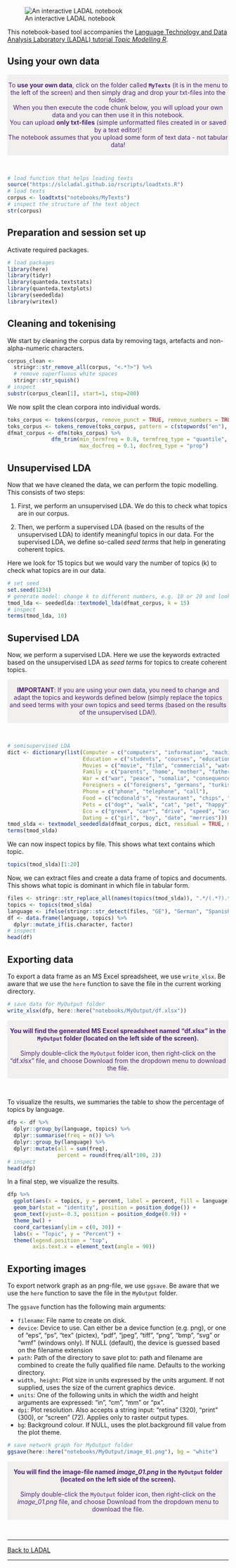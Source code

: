 
![An interactive LADAL notebook](https://slcladal.github.io/images/uq1.jpg)


This notebook-based tool accompanies the [Language Technology and Data Analysis Laboratory (LADAL) tutorial *Topic Modelling R*](https://ladal.edu.au/topicmodels.html). 

## Using your own data

<div class="warning" style='padding:0.1em; background-color: rgba(215,209,204,.3); color:#51247a'>
<span>
<p style='margin-top:1em; text-align:center'>
To <b>use your own data</b>, click on the folder called <b>`MyTexts`</b> (it is in the menu to the left of the screen) and then simply drag and drop your txt-files into the folder. <br>When you then execute the code chunk below, you will upload your own data and you can then use it in this notebook.<br>You can upload <b>only txt-files</b> (simple unformatted files created in or saved by a text editor)! <br>The notebook assumes that you upload some form of text data - not tabular data! 
<br>
</p>
<p style='margin-left:1em;'>
</p></span>
</div>

<br>


```r
# load function that helps loading texts
source("https://slcladal.github.io/rscripts/loadtxts.R")
# load texts
corpus <- loadtxts("notebooks/MyTexts")
# inspect the structure of the text object
str(corpus)
```

## Preparation and session set up

Activate required packages.

```r
# load packages
library(here)
library(tidyr)
library(quanteda.textstats)
library(quanteda.textplots)
library(seededlda)
library(writexl)
```

## Cleaning and tokenising

We start by cleaning the corpus data by removing tags, artefacts and non-alpha-numeric characters.

```r
corpus_clean <- 
  stringr::str_remove_all(corpus, "<.*?>") %>%
  # remove superfluous white spaces
  stringr::str_squish()
# inspect
substr(corpus_clean[1], start=1, stop=200)
```

We now split the clean corpora into individual words.


```r
toks_corpus <- tokens(corpus, remove_punct = TRUE, remove_numbers = TRUE, remove_symbol = TRUE)
toks_corpus <- tokens_remove(toks_corpus, pattern = c(stopwords("en"), "*-time", "updated-*", "gmt", "bst"))
dfmat_corpus <- dfm(toks_corpus) %>% 
              dfm_trim(min_termfreq = 0.8, termfreq_type = "quantile",
                       max_docfreq = 0.1, docfreq_type = "prop")
```


## Unsupervised LDA

Now that we have cleaned the data, we can perform the topic modelling. This consists of two steps:

1. First, we perform an unsupervised LDA. We do this to check what topics are in our corpus. 

2. Then, we perform a supervised LDA (based on the results of the unsupervised LDA) to identify meaningful topics in our data. For the supervised LDA, we define so-called *seed terms* that help in generating coherent topics.

Here we look for 15 topics but we would vary the number of topics (k) to check what topics are in our data.

```r
# set seed
set.seed(1234)
# generate model: change k to different numbers, e.g. 10 or 20 and look for consistencies in the keywords for the topics below.
tmod_lda <- seededlda::textmodel_lda(dfmat_corpus, k = 15)
# inspect
terms(tmod_lda, 10)
```

## Supervised LDA

Now, we perform a supervised LDA. Here we use the keywords extracted based on the unsupervised LDA as *seed terms* for topics to create coherent topics.

<div class="warning" style='padding:0.1em; background-color: rgba(215,209,204,.3); color:#51247a'>
<span>
<p style='margin-top:1em; text-align:center'>
<b>IMPORTANT</b>: If you are using your own data, you need to change and adapt the topics and keywords defined below (simply replace the topics and seed terms with your own topics and seed terms (based on the results of the unsupervised LDA!). 
<br>
</p>
</span>
</div>

<br>


```r
# semisupervised LDA
dict <- dictionary(list(Computer = c("computers", "information", "machine", "computer"),
                        Education = c("students", "courses", "education", "university"),
                        Movies = c("movie", "film", "commercial", "watch"),
                        Family = c("parents", "home", "mother", "father"),
                        War = c("war", "peace", "somalia", "consequences"),
                        Foreigners = c("foreigners", "germans", "turkish", "turks"),
                        Phone = c("phone", "telephone", "call"),
                        Food = c("mcdonald's", "restaurant", "chips", "fastfood", "taste"),
                        Pets = c("dog*", "walk", "cat", "pet", "happy"),
                        Eco = c("green", "car*", "drive", "speed", "accident", "exhaust"),
                        Dating = c("girl", "boy", "date", "merries")))
tmod_slda <- textmodel_seededlda(dfmat_corpus, dict, residual = TRUE, min_termfreq = 10)
terms(tmod_slda)
```

We can now inspect topics by file. This shows what text contains which topic.

```r
topics(tmod_slda)[1:20]
```

Now, we can extract files and create a data frame of topics and documents. This shows what topic is dominant in which file in tabular form.  


```r
files <- stringr::str_replace_all(names(topics(tmod_slda)), ".*/(.*?).txt", "\\1")
topics <- topics(tmod_slda)
language <- ifelse(stringr::str_detect(files, "GE"), "German", "Spanish")
df <- data.frame(language, topics) %>%
  dplyr::mutate_if(is.character, factor)
# inspect
head(df)
```


## Exporting data

To export a data frame as an MS Excel spreadsheet, we use `write_xlsx`. Be aware that we use the `here` function to  save the file in the current working directory.

```r
# save data for MyOutput folder
write_xlsx(dfp, here::here("notebooks/MyOutput/df.xlsx"))
```

<div class="warning" style='padding:0.1em; background-color: rgba(215,209,204,.3); color:#51247a'>
<span>
<p style='margin-top:1em; text-align:center'>
<b>You will find the generated MS Excel spreadsheet named "df.xlsx" in the `MyOutput` folder (located on the left side of the screen).</b> <br><br>Simply double-click the `MyOutput` folder icon, then right-click on the "df.xlsx" file, and choose Download from the dropdown menu to download the file. <br>
</p>
<p style='margin-left:1em;'>
</p></span>
</div>

<br>


To visualize the results, we summaries the table to show the percentage of  topics by language.

```r
dfp <- df %>%
  dplyr::group_by(language, topics) %>%
  dplyr::summarise(freq = n()) %>%
  dplyr::group_by(language) %>%
  dplyr::mutate(all = sum(freq),
                percent = round(freq/all*100, 2))
# inspect
head(dfp)
```

In a final step, we visualize the results.



```r
dfp %>%
  ggplot(aes(x = topics, y = percent, label = percent, fill = language)) +
  geom_bar(stat = "identity", position = position_dodge()) + 
  geom_text(vjust=-0.3, position = position_dodge(0.9)) + 
  theme_bw() +
  coord_cartesian(ylim = c(0, 30)) +
  labs(x = "Topic", y = "Percent") +
  theme(legend.position = "top",
        axis.text.x = element_text(angle = 90))
```


## Exporting images

To export network graph as an png-file, we use `ggsave`. Be aware that we use the `here` function to save the file in the `MyOutput` folder.

The `ggsave` function has the following main arguments:

+ `filename`: File name to create on disk.    
+ `device`: Device to use. Can either be a device function (e.g. png), or one of "eps", "ps", "tex" (pictex), "pdf", "jpeg", "tiff", "png", "bmp", "svg" or "wmf" (windows only). If NULL (default), the device is guessed based on the filename extension  
+ `path`: Path of the directory to save plot to: path and filename are combined to create the fully qualified file name. Defaults to the working directory.  
+ `width, height`: Plot size in units expressed by the units argument. If not supplied, uses the size of the current graphics device.  
+ `units`: One of the following units in which the width and height arguments are expressed: "in", "cm", "mm" or "px".  
+ `dpi`: Plot resolution. Also accepts a string input: "retina" (320), "print" (300), or "screen" (72). Applies only to raster output types.  
+ `bg`: Background colour. If NULL, uses the plot.background fill value from the plot theme.  


```r
# save network graph for MyOutput folder
ggsave(here::here("notebooks/MyOutput/image_01.png"), bg = "white")
```

<div class="warning" style='padding:0.1em; background-color: rgba(215,209,204,.3); color:#51247a'>
<span>
<p style='margin-top:1em; text-align:center'>
<b>You will find the image-file named *image_01.png* in the `MyOutput` folder (located on the left side of the screen).</b> <br><br>Simply double-click the `MyOutput` folder icon, then right-click on the *image_01.png* file, and choose Download from the dropdown menu to download the file. <br>
</p>
<p style='margin-left:1em;'>
</p></span>
</div>

<br>

***

[Back to LADAL](https://ladal.edu.au/net.html)

***

